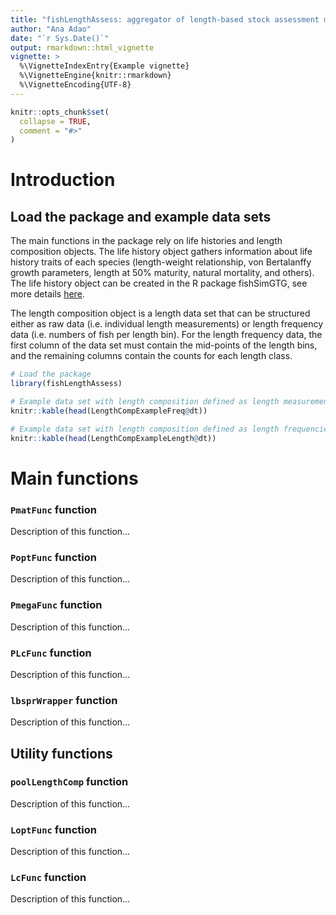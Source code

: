 ```yaml
---
title: "fishLengthAssess: aggregator of length-based stock assessment methods"
author: "Ana Adao"
date: "`r Sys.Date()`"
output: rmarkdown::html_vignette
vignette: >
  %\VignetteIndexEntry{Example vignette}
  %\VignetteEngine{knitr::rmarkdown}
  %\VignetteEncoding{UTF-8}
---
```


```r
knitr::opts_chunk$set(
  collapse = TRUE,
  comment = "#>"
)
```

# Introduction

## Load the package and example data sets

The main functions in the package rely on life histories and length composition objects. The life history object gathers information about life history traits of each species (length-weight relationship, von Bertalanffy growth parameters, length at 50% maturity, natural mortality, and others). The life history object can be created in the R package fishSimGTG, see more details [here](https://natureanalytics-ca.github.io/fishSimGTG/om-pop.html#life-history-object).

The length composition object is a length data set that can be structured either as raw data (i.e. individual length measurements) or length frequency data (i.e. numbers of fish per length bin). For the length frequency data, the first column of the data set must contain the mid-points of the length bins, and the remaining columns contain the counts for each length class. 

```r
# Load the package
library(fishLengthAssess)

# Example data set with length composition defined as length measurements by year
knitr::kable(head(LengthCompExampleFreq@dt))

# Example data set with length composition defined as length frequencies by year
knitr::kable(head(LengthCompExampleLength@dt))
```

# Main functions

### `PmatFunc` function

Description of this function...

### `PoptFunc` function

Description of this function...

### `PmegaFunc` function

Description of this function...

### `PLcFunc` function

Description of this function...

### `lbsprWrapper` function

Description of this function...


## Utility functions

### `poolLengthComp` function

Description of this function...

### `LoptFunc` function

Description of this function...

### `LcFunc` function

Description of this function...

